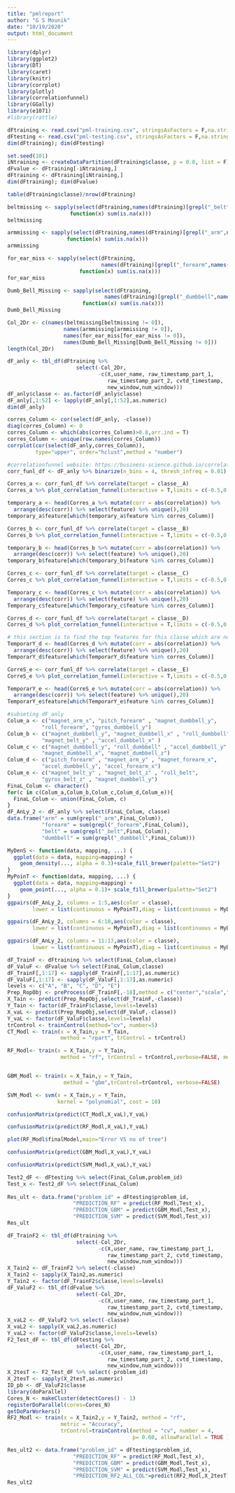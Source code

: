 ---
title: "pmlreport"
author: "G S Mounik"
date: "10/19/2020"
output: html_document
---

```{r,warning=FALSE,message=FALSE,include=FALSE,echo=FALSE}

library(dplyr)
library(ggplot2)
library(DT)
library(caret)
library(knitr)
library(corrplot)
library(plotly)
library(correlationfunnel)
library(GGally)
library(e1071)
#library(rattle)
```



```{r}
dFtraining <- read.csv("pml-training.csv", stringsAsFactors = F,na.strings = c("","NA","#DIV/0!"))
dFtesting <- read.csv("pml-testing.csv", stringsAsFactors = F,na.strings = c("","NA","#DIV/0!"))
dim(dFtraining); dim(dFtesting)
```
  

```{r}
set.seed(101)
iNtraining <- createDataPartition(dFtraining$classe, p = 0.8, list = F)
dFvalue <- dFtraining[-iNtraining,]
dFtraining <- dFtraining[iNtraining,]
dim(dFtraining); dim(dFvalue)
```
  


```{r}
table(dFtraining$classe)/nrow(dFtraining)
```
  
 

```{r}
beltmissing <- sapply(select(dFtraining,names(dFtraining)[grepl("_belt",names(dFtraining))]),
                    function(x) sum(is.na(x)))
beltmissing
```


```{r}
armmissing <- sapply(select(dFtraining,names(dFtraining)[grepl("_arm",names(dFtraining))]),
                   function(x) sum(is.na(x)))
armmissing
```  


```{r}
for_ear_miss <- sapply(select(dFtraining,
                              names(dFtraining)[grepl("_forearm",names(dFtraining))]),
                       function(x) sum(is.na(x)))
for_ear_miss
```  


```{r}
Dumb_Bell_Missing <- sapply(select(dFtraining,
                               names(dFtraining)[grepl("_dumbbell",names(dFtraining))]),
                        function(x) sum(is.na(x)))
Dumb_Bell_Missing
``` 

 

```{r}
Col_2Dr <- c(names(beltmissing[beltmissing != 0]), 
                  names(armmissing[armmissing != 0]),
                  names(for_ear_miss[for_ear_miss != 0]),
                  names(Dumb_Bell_Missing[Dumb_Bell_Missing != 0]))
length(Col_2Dr)
```



```{r}
dF_anly <- tbl_df(dFtraining %>% 
                      select(-Col_2Dr,
                             -c(X,user_name, raw_timestamp_part_1, 
                                raw_timestamp_part_2, cvtd_timestamp, 
                                new_window,num_window)))
dF_anly$classe <- as.factor(dF_anly$classe)
dF_anly[,1:52] <- lapply(dF_anly[,1:52],as.numeric)
dim(dF_anly)
```



```{r,fig.height=10,fig.width=10}
corres_Column <- cor(select(dF_anly, -classe))
diag(corres_Column) <- 0
corres_Column <- which(abs(corres_Column)>0.8,arr.ind = T)
corres_Column <- unique(row.names(corres_Column))
corrplot(cor(select(dF_anly,corres_Column)),
         type="upper", order="hclust",method = "number")
```


```{r}
#correlationfunnel website: https://business-science.github.io/correlationfunnel/
corr_funl_df <- dF_anly %>% binarize(n_bins = 4, thresh_infreq = 0.01)
```



```{r,fig.align="center",fig.width=8,fig.height=10}
Corres_a <- corr_funl_df %>% correlate(target = classe__A) 
Corres_a %>% plot_correlation_funnel(interactive = T,limits = c(-0.5,0.5))
```


```{r, echo=FALSE, eval=FALSE}
temporary_a <- head(Corres_a %>% mutate(corr = abs(correlation)) %>% 
  arrange(desc(corr)) %>% select(feature) %>% unique(),20)
temporary_a$feature[which(temporary_a$feature %in% corres_Column)]
```



```{r,fig.align="center",fig.width=8,fig.height=10}
Corres_b <- corr_funl_df %>% correlate(target = classe__B)
Corres_b %>% plot_correlation_funnel(interactive = T,limits = c(-0.5,0.5))
```


```{r, echo=FALSE, eval=FALSE}
temporary_b <- head(Corres_b %>% mutate(corr = abs(correlation)) %>% 
  arrange(desc(corr)) %>% select(feature) %>% unique(),20)
temporary_b$feature[which(temporary_b$feature %in% corres_Column)]
```


```{r,fig.align="center",fig.width=8,fig.height=10}
Corres_c <- corr_funl_df %>% correlate(target = classe__C)
Corres_c %>% plot_correlation_funnel(interactive = T,limits = c(-0.5,0.5))
```


```{r, echo=FALSE, eval=FALSE}
Temporary_c <- head(Corres_c %>% mutate(corr = abs(correlation)) %>% 
  arrange(desc(corr)) %>% select(feature) %>% unique(),20)
Temporary_c$feature[which(Temporary_c$feature %in% corres_Column)]
```


```{r,fig.align="center",fig.width=8,fig.height=10}
Corres_d <- corr_funl_df %>% correlate(target = classe__D)
Corres_d %>% plot_correlation_funnel(interactive = T,limits = c(-0.5,0.5))
```


```{r, echo=FALSE, eval=FALSE}
# this section is to find the top features for this classe which are not correlated with others
TemporarY_d <- head(Corres_d %>% mutate(corr = abs(correlation)) %>% 
  arrange(desc(corr)) %>% select(feature) %>% unique(),20)
TemporarY_d$feature[which(TemporarY_d$feature %in% corres_Column)]
```


```{r,fig.align="center",fig.width=8,fig.height=10}
CorreS_e <- corr_funl_df %>% correlate(target = classe__E)
CorreS_e %>% plot_correlation_funnel(interactive = T,limits = c(-0.5,0.5))
```


```{r, echo=FALSE, eval=FALSE}

TemporarY_e <- head(CorreS_e %>% mutate(corr = abs(correlation)) %>% 
  arrange(desc(corr)) %>% select(feature) %>% unique(),20)
TemporarY_e$feature[which(TemporarY_e$feature %in% corres_Column)]
```


```{r}
#subseting dF_anly
Colum_a <- c("magnet_arm_x", "pitch_forearm" , "magnet_dumbbell_y", 
           "roll_forearm", "gyros_dumbbell_y") 
Colum_b <- c("magnet_dumbbell_y", "magnet_dumbbell_x" , "roll_dumbbell" , 
           "magnet_belt_y" , "accel_dumbbell_x" )
Colum_c <- c("magnet_dumbbell_y", "roll_dumbbell" , "accel_dumbbell_y" , 
           "magnet_dumbbell_x", "magnet_dumbbell_z")
Colum_d <- c("pitch_forearm" , "magnet_arm_y" , "magnet_forearm_x",
           "accel_dumbbell_y", "accel_forearm_x")
Colum_e <- c("magnet_belt_y" , "magnet_belt_z" , "roll_belt", 
           "gyros_belt_z" , "magnet_dumbbell_y")
FinaL_Colum <- character()
for(c in c(Colum_a,Colum_b,Colum_c,Colum_d,Colum_e)){
  FinaL_Colum <- union(FinaL_Colum, c)
}
dF_AnLy_2 <- dF_anly %>% select(FinaL_Colum, classe)
data.frame("arm" = sum(grepl("_arm",FinaL_Colum)), 
           "forearm" = sum(grepl("_forearm",FinaL_Colum)),
           "belt" = sum(grepl("_belt",FinaL_Colum)),
           "dumbbell" = sum(grepl("_dumbbell",FinaL_Colum)))
```


```{r, fig.align="center",fig.height=15,fig.width=15}
MyDenS <- function(data, mapping, ...) {
  ggplot(data = data, mapping=mapping) +
    geom_density(..., alpha = 0.3)+scale_fill_brewer(palette="Set2") 
}
MyPoinT <- function(data, mapping, ...) {
  ggplot(data = data, mapping=mapping) +
    geom_point(..., alpha = 0.1)+ scale_fill_brewer(palette="Set2") 
}
ggpairs(dF_AnLy_2, columns = 1:5,aes(color = classe),
        lower = list(continuous = MyPoinT),diag = list(continuous = MyDenS))
```

```{r,fig.align="center",fig.height=15,fig.width=15}
ggpairs(dF_AnLy_2, columns = 6:10,aes(color = classe),
        lower = list(continuous = MyPoinT),diag = list(continuous = MyDenS))
```

```{r,fig.align="center",fig.height=15,fig.width=15}
ggpairs(dF_AnLy_2, columns = 11:17,aes(color = classe),
        lower = list(continuous = MyPoinT),diag = list(continuous = MyDenS))
```


```{r}
dF_TrainF <- dFtraining %>% select(FinaL_Colum,classe)
dF_ValuF <- dFvalue %>% select(FinaL_Colum,classe)
dF_TrainF[,1:17] <- sapply(dF_TrainF[,1:17],as.numeric)
dF_ValuF[,1:17] <- sapply(dF_ValuF[,1:17],as.numeric)
levels <- c("A", "B", "C", "D", "E")
Prep_RopObj <- preProcess(dF_TrainF[,-18],method = c("center","scale","BoxCox"))
X_Tain <- predict(Prep_RopObj,select(dF_TrainF,-classe))
Y_Tain <- factor(dF_TrainF$classe,levels=levels)
X_vaL <- predict(Prep_RopObj,select(dF_ValuF,-classe))
Y_vaL <- factor(dF_ValuF$classe,levels=levels)
trControl <- trainControl(method="cv", number=5)
CT_Modl <- train(x = X_Tain,y = Y_Tain, 
                 method = "rpart", trControl = trControl)

RF_Modl<- train(x = X_Tain,y = Y_Tain, 
                 method = "rf", trControl = trControl,verbose=FALSE, metric = "Accuracy")


GBM_Modl <- train(x = X_Tain,y = Y_Tain, 
                  method = "gbm",trControl=trControl, verbose=FALSE)

SVM_Modl <- svm(x = X_Tain,y = Y_Tain,
                kernel = "polynomial", cost = 10)
```


```{r}
confusionMatrix(predict(CT_Modl,X_vaL),Y_vaL)
```


```{r}
confusionMatrix(predict(RF_Modl,X_vaL),Y_vaL)
```

```{r}
plot(RF_Modl$finalModel,main="Error VS no of tree")
```

```{r}
confusionMatrix(predict(GBM_Modl,X_vaL),Y_vaL)
```

```{r}
confusionMatrix(predict(SVM_Modl,X_vaL),Y_vaL)
```

```{r}
Test2_dF <- dFtesting %>% select(FinaL_Colum,problem_id)
Test_x <- Test2_dF %>% select(FinaL_Colum)
  
Res_ult <- data.frame("problem_id" = dFtesting$problem_id,
                     "PREDICTION_RF" = predict(RF_Modl,Test_x),
                     "PREDICTION_GBM" = predict(GBM_Modl,Test_x),
                     "PREDICTION_SVM" = predict(SVM_Modl,Test_x))
Res_ult
```

```{r}
dF_TrainF2 <- tbl_df(dFtraining %>% 
                      select(-Col_2Dr,
                             -c(X,user_name, raw_timestamp_part_1, 
                                raw_timestamp_part_2, cvtd_timestamp, 
                                new_window,num_window)))
X_Tain2 <- dF_TrainF2 %>% select(-classe)
X_Tain2 <- sapply(X_Tain2,as.numeric)
Y_Tain2 <- factor(dF_TrainF2$classe,levels=levels)  
dF_ValuF2 <- tbl_df(dFvalue %>% 
                      select(-Col_2Dr,
                             -c(X,user_name, raw_timestamp_part_1, 
                                raw_timestamp_part_2, cvtd_timestamp, 
                                new_window,num_window)))
X_vaL2 <- dF_ValuF2 %>% select(-classe)
X_vaL2 <- sapply(X_vaL2,as.numeric)
Y_vaL2 <- factor(dF_ValuF2$classe,levels=levels) 
F2_Test_dF <- tbl_df(dFtesting %>% 
                      select(-Col_2Dr,
                             -c(X,user_name, raw_timestamp_part_1, 
                                raw_timestamp_part_2, cvtd_timestamp, 
                                new_window,num_window)))
X_2tesT <- F2_Test_dF %>% select(-problem_id)
X_2tesT <- sapply(X_2tesT,as.numeric)
ID_pb <- dF_ValuF2$classe
library(doParallel)
Cores_N <- makeCluster(detectCores() - 1)
registerDoParallel(cores=Cores_N)
getDoParWorkers() 
RF2_Modl <- train(x = X_Tain2,y = Y_Tain2, method = "rf", 
                 metric = "Accuracy", 
                 trControl=trainControl(method = "cv", number = 4, 
                                        p= 0.60, allowParallel = TRUE ))
```

```{r}

Res_ult2 <- data.frame("problem_id" = dFtesting$problem_id,
                     "PREDICTION_RF" = predict(RF_Modl,Test_x),
                     "PREDICTION_GBM" = predict(GBM_Modl,Test_x),
                     "PREDICTION_SVM" = predict(SVM_Modl,Test_x),
                     "PREDICTION_RF2_ALL_COL"=predict(RF2_Modl,X_2tesT))
Res_ult2
```